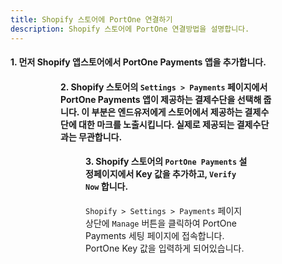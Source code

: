 ```yaml
---
title: Shopify 스토어에 PortOne 연결하기
description: Shopify 스토어에 PortOne 연결방법을 설명합니다.
---
```




#### 1. 먼저 Shopify 앱스토어에서 PortOne Payments 앱을 추가합니다.

<Figure
  src="https://github.com/portone-io/developers.portone.io/assets/85064711/936bfcb5-2634-4f05-b176-7fd5735578fb"
  caption="`앱 추가` 버튼을 클릭합니다."
/>

<Figure
  src="https://github.com/portone-io/developers.portone.io/assets/85064711/b8f6493f-9587-490b-bdcb-40e22bbb5151"
  caption="우측 상단에 `Install app`을 클릭하여 플러그인을 설치합니다."
/>

#### 2. Shopify 스토어의 `Settings > Payments` 페이지에서 PortOne Payments 앱이 제공하는 결제수단을 선택해 줍니다. 이 부분은 엔드유저에게 스토어에서 제공하는 결제수단에 대한 마크를 노출시킵니다. 실제로 제공되는 결제수단과는 무관합니다.

<Figure
  src="https://github.com/portone-io/developers.portone.io/assets/85064711/70769ddb-68a6-4de6-9b05-e20dd6167dfe"
  caption="Visa, Mastercard 등의 결제수단 마크를 추가할 수 있습니다."
/>

#### 3. Shopify 스토어의 `PortOne Payments` 설정페이지에서 Key 값을 추가하고, `Verify Now` 합니다.

`Shopify > Settings > Payments` 페이지 상단에 `Manage` 버튼을 클릭하여 PortOne Payments 세팅 페이지에 접속합니다.
PortOne Key 값을 입력하게 되어있습니다.

<Figure
  src="https://github.com/portone-io/developers.portone.io/assets/85064711/8c9e93d2-3b80-4444-8e61-6c17ea461896"
  caption="`Payment Channels >Filters: Global > Shopify` 선택합니다."
/>

<Figure
  src="https://github.com/portone-io/developers.portone.io/assets/85064711/4382052a-377e-4156-b634-c2ebbe889a80"
  caption="`PortOne(Global) 어드민 > Management > General` 화면에서 Key 값을 확인하고 복사합니다."
/>

<Figure
  src="https://github.com/portone-io/developers.portone.io/assets/85064711/5ec5ff10-451b-4bb9-99de-a9d20b7ff2e1"
  caption="Key 값을 입력한 후 `Verify Now` 버튼을 클릭하여 연동상태를 확인합니다. 이제 모든 연동이 완료되었습니다!"
/>
